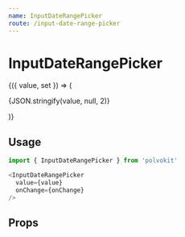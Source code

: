 ```yaml
---
name: InputDateRangePicker
route: /input-date-range-picker
---
```



# InputDateRangePicker

<Playground>
  <Value>
    {({ value, set }) => (
      <div style={{ minHeight: 600 }}>
        <InputDateRangePicker
          value={value}
          onChange={set}
        />
        <p>
          {JSON.stringify(value, null, 2)}
        </p>
      </div>
    )}
  </Value>
</Playground>

## Usage

```js
import { InputDateRangePicker } from 'polvokit'

<InputDateRangePicker
  value={value}
  onChange={onChange}
/>
```

## Props

<PropsTable of={InputDateRangePicker} />
